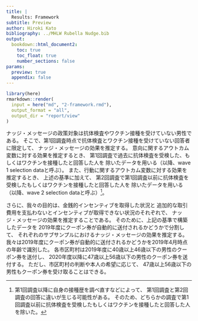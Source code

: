 ```yaml
---
title: |
  Results: Framework
subtitle: Preview
author: Hiroki Kato
bibliography: ../MHLW Rubella Nudge.bib
output:
  bookdown::html_document2:
    toc: true
    toc_float: true
    number_sections: false
params:
  preview: true
  appendix: false
---
```


```r
library(here)
rmarkdown::render(
  input = here("md", "2-framework.rmd"),
  output_format = "all",
  output_dir = "report/view"
)
```

ナッジ・メッセージの政策対象は抗体検査やワクチン接種を受けていない男性である。
そこで、第1回調査時点で抗体検査とワクチン接種を受けていない回答者に限定して、
ナッジ・メッセージの効果を推定する。
意向に関するアウトカム変数に対する効果を推定するとき、
第1回調査で過去に抗体検査を受検した、もしくはワクチンを接種したと回答した人を
除いたデータを用いる（以降、wave 1 selection dataと呼ぶ）。
また、行動に関するアウトカム変数に対する効果を推定するとき、
上述の基準に加えて、
第2回調査で第1回調査以前に抗体検査を受検したもしくはワクチンを接種したと回答した人を
除いたデータを用いる（以降、wave 2 selection dataと呼ぶ）[^second-criterion]。

[^second-criterion]: 第1回調査以降に自身の接種歴を調べ直すなどによって、
第1回調査と第2回調査の回答に違いが生じる可能性がある。
そのため、どちらかの調査で第1回調査以前に抗体検査を受検したもしくはワクチンを接種したと回答した人を除いた。

さらに、我々の目的は、金銭的インセンティブを取得した状況と
追加的な取引費用を支払わないとインセンティブが取得できない状況のそれぞれで、
ナッジ・メッセージの効果を推定することである。
そのために、上記の基準で構築したデータを
2019年度にクーポン券が自動的に送付されるかどうかで分割して、
それぞれのサブサンプルにおけるナッジ・メッセージの効果を推定する。
我々は2019年度にクーポン券が自動的に送付されるかどうかを2019年4月時点の年齢で識別した。
各市区町村は2019年度に40歳以上46歳以下の男性のクーポン券を送付し、
2020年度以降に47歳以上56歳以下の男性のクーポン券を送付する。
ただし、市区町村の判断や本人の希望に応じて、
47歳以上56歳以下の男性もクーポン券を受け取ることはできる。